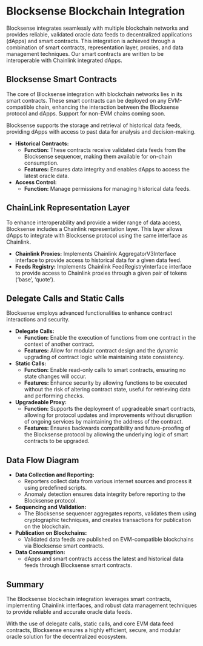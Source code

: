 
# Blocksense Blockchain Integration

Blocksense integrates seamlessly with multiple blockchain networks and provides reliable, validated oracle data feeds to decentralized applications (dApps) and smart contracts. This integration is achieved through a combination of smart contracts, representation layer, proxies, and data management techniques. Our smart contracts are written to be interoperable with Chainlink integrated dApps.

<DiagramImageWrapper className="mt-6" src="/diagrams/BlocksenseIntegration.png" alt="Blocksense Integration"/>

## Blocksense Smart Contracts

The core of Blocksense integration with blockchain networks lies in its smart contracts. These smart contracts can be deployed on any EVM-compatible chain, enhancing the interaction between the Blocksense protocol and dApps. Support for non-EVM chains coming soon.

Blocksense supports the storage and retrieval of historical data feeds, providing dApps with access to past data for analysis and decision-making.

- **Historical Contracts:**
  - **Function:** These contracts receive validated data feeds from the Blocksense sequencer, making them available for on-chain consumption.
  - **Features:** Ensures data integrity and enables dApps to access the latest oracle data.
- **Access Control:**
  - **Function:** Manage permissions for managing historical data feeds.

## ChainLink Representation Layer

To enhance interoperability and provide a wider range of data access, Blocksense includes a Chainlink representation layer. This layer allows dApps to integrate with Blocksense protocol using the same interface as Chainlink.

- **Chainlink Proxies:** Implements Chainlink AggregatorV3Interface interface to provide access to historical data for a given data feed.
- **Feeds Registry:** Implements Chainlink FeedRegistryInterface interface to provide access to Chainlink proxies through a given pair of tokens (‘base’, ‘quote’).

## Delegate Calls and Static Calls

Blocksense employs advanced functionalities to enhance contract interactions and security.

- **Delegate Calls:**
  - **Function:** Enable the execution of functions from one contract in the context of another contract.
  - **Features:** Allow for modular contract design and the dynamic upgrading of contract logic while maintaining state consistency.
- **Static Calls:**
  - **Function:** Enable read-only calls to smart contracts, ensuring no state changes will occur.
  - **Features:** Enhance security by allowing functions to be executed without the risk of altering contract state, useful for retrieving data and performing checks.
- **Upgradeable Proxy:**
  - **Function:** Supports the deployment of upgradeable smart contracts, allowing for protocol updates and improvements without disruption of ongoing services by maintaining the address of the contract.
  - **Features:** Ensures backwards compatibility and future-proofing of the Blocksense protocol by allowing the underlying logic of smart contracts to be upgraded.

## Data Flow Diagram

- **Data Collection and Reporting:**
  - Reporters collect data from various internet sources and process it using predefined scripts.
  - Anomaly detection ensures data integrity before reporting to the Blocksense protocol.
- **Sequencing and Validation:**
  - The Blocksense sequencer aggregates reports, validates them using cryptographic techniques, and creates transactions for publication on the blockchain.
- **Publication on Blockchains:**
  - Validated data feeds are published on EVM-compatible blockchains via Blocksense smart contracts.
- **Data Consumption:**
  - dApps and smart contracts access the latest and historical data feeds through Blocksense smart contracts.

## Summary

The Blocksense blockchain integration leverages smart contracts, implementing Chainlink interfaces, and robust data management techniques to provide reliable and accurate oracle data feeds.

With the use of delegate calls, static calls, and core EVM data feed contracts, Blocksense ensures a highly efficient, secure, and modular oracle solution for the decentralized ecosystem.
